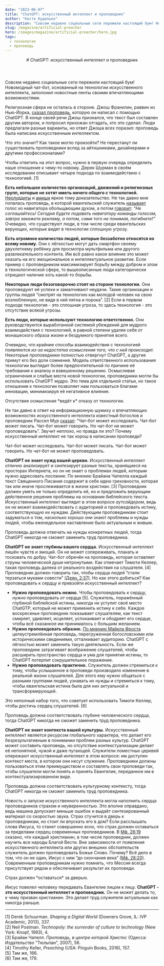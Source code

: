 ```yaml
---
date: "2023-06-07"
title: "ChatGPT: искусственный интеллект и проповедник"
author: "Костя Куделько"
description: "Совсем недавно социальные сети пережили настоящий бум! Новомодный чат-бот, основанный на технологии искусственного интеллекта, заполонил новостные ленты своими впечатляющими возможностями."
slug: /magazine/artificial-preacher
hero: /images/magazine/artificial-preacher/hero.jpg
tags:
  - технология
  - проповедь
---
```


<Header
  src="/images/magazine/artificial-preacher/hero.jpg"
  date="2023-06-07"
  author="Костя Куделько"
>
  # ChatGPT: искусственный интеллект и проповедник
</Header>

Совсем недавно социальные сети пережили настоящий бум! Новомодный чат-бот, основанный на технологии искусственного интеллекта, заполонил новостные ленты своими впечатляющими возможностями.

Религиозная сфера не осталась в стороне. Джош Франклин, раввин из Нью-Йорка, [сказал проповедь](https://vimeo.com/785589624), которую он написал с помощью ChatGPT. В конце своей речи Джош признался, что текст был составлен другим автором, и попросил прихожан отгадать, кто это сделал. Люди предлагали разные варианты, но ответ Джоша всех поразил: проповедь была написана искусственным интеллектом.

<ColoredTextBlock color="--accent-yellow">
  Что это значит? Как такое могло произойти? Не перестанут ли существовать проповедники вслед за
  айтишниками, дизайнерами и другими профессионалами?
</ColoredTextBlock>

Чтобы ответить на этот вопрос, нужно в первую очередь определить наше отношение к чему-то новому. Дерек Шурман в своём исследовании описывает четыре подхода по взаимодействию с технологией. [1]

**Есть небольшое количество организаций, движений и религиозных групп, которые не хотят иметь ничего общего с технологией.** [Неолуддиты](https://dic.academic.ru/dic.nsf/ruwiki/1575571) и [амиши](https://habr.com/ru/articles/542338/) яркое тому доказательство. Не так давно мне попалась проповедь, в которой евангельский служитель [называет](https://youtu.be/XK5-P_OcADA?t=3564) голос из навигатора обольщающим духом, а потом [говорит](https://youtu.be/XK5-P_OcADA?t=3600): _“Не соглашайтесь! Сегодня будете подавать навигатору команды голосом, завтра закажете рекламу, а потом, сами того не понимая, погибнете!”_ Очевидно, что существуют люди, в том числе среди евангельских верующих, которые видят в технологии сплошную угрозу.

**Есть огромное количество людей, которые беззаботно относятся ко всему новому.** Они с лёгкостью могут дать смартфон своему двухлетнему ребёнку для просмотра мультфильма или другого развлекательного контента. Им всё равно какое влияние это может оказать на его эмоциональное и интеллектуальное развитие. Если пример с проповедником максимизирует борьбу между добром и злом в технологической сфере, то вышеописанные люди категорически отрицают наличие хоть какой-то борьбы.

**Некоторые люди безоговорочно стоят на стороне технологии.** Они проповедуют её успехи и замалчивают неудачи. Такие организации и группы людей “смотрят на технологию как молодой человек на свою возлюбленную, не видя в ней пятна и порока”. [2] Если в первом подходе технология - это сплошная угроза, то здесь технология - это отсутствие всякой угрозы.

**Есть люди, которые используют технологию ответственно.** Они руководствуются выработанной системой убеждений для мудрого взаимодействия с технологией, в равной степени удаляя себя от монашеского образа жизни и бездумного принятия всего.

Очевидно, что крайние способы взаимодействия с технологией появляются _из-за недостатка осмысления того, что с ней происходит._ Некоторые проповедники полностью отвергнут ChatGPT, а другие примут его без доли сомнения. Модель ответственного использования технологии выглядит более предпочтительной по причине её требования к анализу и взвешенному решению. Осмысливая ограничения и слабые места новой технологии, проповедники могли бы использовать ChatGPT мудро. Это тема для отдельной статьи, но такое отношение к технологии позволяет нам пользоваться благами инновации, минимизируя её негативное влияние.

<Thought>
  Отсутствие осмысления *ведёт к*
  <HighlightedTextBlock color="--accent-pink">отказу от технологии.</HighlightedTextBlock>
</Thought>

Не так давно в ответ на информационную шумиху о впечатляющих возможностях искусственного интеллекта известный богослов и проповедник Рассел Мур [сказал](https://www.christianitytoday.com/ct/2023/january-web-only/chatgpt-artificial-intelligence-ai-preach-sermons-church.html): “Чат-бот может исследовать. Чат-бот может писать. Чат-бот может говорить. Но чат-бот не может проповедовать”. Звучит неплохо, но правда ли это? Почему искусственный интеллект не так хорош в написании проповеди?

<Quote author="Рассел Мур">
  Чат-бот может исследовать. Чат-бот может писать. Чат-бот может говорить. Но чат-бот не может
  проповедовать.
</Quote>

**ChatGPT не знает нужд вашей церкви.** Искусственный интеллект отлично анализирует и синтезирует разные тексты, хранящиеся на просторах Интернета, но он не знает о проблемах людей, которым нужно адресовать послание. По мнению Брайана Чапелла каждый текст Священного Писания содержит в себе идею греховности, которая так или иначе прослеживается в жизни христиан. [3] Проповедник должен уметь не только определить её, но и предложить верующим действенное решение проблемы на основании библейского текста. Искусственный интеллект выглядит в этом вопросе _аутсайдером_, ведь он не может взаимодействовать с аудиторией и проповедовать истину, соответствующую их нуждам. Действующим проповедникам стоит задуматься о том, насколько хорошо они знают проблемы и нужды людей, чтобы еженедельное наставление было актуальным и живым.

<ColoredTextBlock color="--accent-yellow">
  Проповедь должна отвечать на нужды конкретных людей, тогда ChatGPT никогда не сможет заменить труд
  проповедника.
</ColoredTextBlock>

**ChatGPT не знает глубины вашего сердца.** Искусственный интеллект лишён чувств и эмоций. Он не может сопереживать, плакать и тосковать по добру. Чат-бот обречён на проповедь, которая оставляет струны человеческой души нетронутыми. Как отмечает Тимоти Келлер, такая проповедь далека от реального воздействия на слушателя. [4] Проповедник должен говорить так, чтобы сердца людей “стали терзаться муками совести” [(Деян. 2:37)](https://bible.by/verse/44/2/37/). Но как этого добиться? Как проповедовать к сердцу и превзойти искусственный интеллект?

- **Нужно проповедовать нежно.** Чтобы проповедовать _к_ сердцу, нужно проповедовать _от_ сердца [5]. Служитель, поражённый глубиной библейской истины, никогда не уступит своё место ChatGTP, который не может применить истину к себе. Каждое воскресенье проповедник показывает слушателям, как текст смиряет, удивляет, исцеляет, успокаивает и ободряет его сердце, чтобы всё сказанное им принималось с большим желанием.
- **Нужно проповедовать образно.** [По мнению Майкла Фроста](https://mikefrost.net/could-chatgpt-ever-preach-a-sermon/) целеустремлённая проповедь, перегруженная богословскими или историческими сведениями, отталкивает аудиторию. ChatGPT с лёгкостью может заменить такую деятельность. Если же проповедник затрагивает воображение слушателей, чтобы расширить пространство сердца и ума для принятия истины, то ChatGPT потерпит сокрушительное поражение.
- **Нужно проповедовать практично.** Служитель должен стремиться к тому, чтобы услышанное в проповеди производило изменение в реальной жизни слушателей. Для этого ему нужно общаться с разными группами людей, узнавать их нужды и стремиться к тому, чтобы евангельская истина была для них актуальной и трансформирующей.

Это неполный набор того, что советует использовать Тимоти Келлер, чтобы достичь сердец слушателей. [6]

<ColoredTextBlock color="--accent-yellow">
  Проповедь должна соответствовать глубине человеческого сердца, тогда ChatGPT никогда не сможет
  заменить труд проповедника.
</ColoredTextBlock>

**ChatGPT не знает контекста вашей культуры.** Искусственный интеллект является ресурсом глобального характера, что делает его безрезультативным в понимании проблем разных культур. ChatGPT может составить проповедь, но отсутствие контекстуализации делает её непонятной, чужой и даже пугающей. Служители поместных церквей опережают искусственный интеллект в этом вопросе: им доступен контекст места, в котором они несут служение. Проповедники должны пользоваться этим преимуществом и составлять свои проповеди так, чтобы слушатели могли понять и принять Евангелие, переданное им в контекстуализированном виде.

<ColoredTextBlock color="--accent-yellow">
  Проповедь должна соответствовать культурному контексту, тогда ChatGPT никогда не сможет заменить
  труд проповедника.
</ColoredTextBlock>

Новость о запуске искусственного интеллекта могла наполнить сердца проповедников страхом и неуверенностью. Это вполне оправдано, ведь машина допускает меньше ошибок и выдаёт синтезированный материал со скоростью звука. Страх стучится в дверь к проповедникам, но стоит ли впускать его в дом? Если расслышать слова Иисуса, то станет совершенно ясно, что страх должен оставаться за пределами сердец современных проповедников. В [Мф. 28:19](https://bible.by/verse/40/28/19/) сказано, что каждый христианин, в том числе проповедник, должен научить все народы Благой Вести. Вне зависимости от появления искусственного интеллекта или других внешних обстоятельств служитель должен проповедовать Божье Слово. Почему? Всё дело в том, что он не один, Иисус с ним “до скончания века” [(Мф. 28:20)](https://bible.by/verse/40/28/20/). Современным проповедникам нужно помнить, что Мессия всегда присутствует рядом и обеспечивает результат их проповеди.

<Thought>
  Страх должен *оставаться*
  <HighlightedTextBlock color="--accent-pink">за дверью.</HighlightedTextBlock>
</Thought>

Иисус повелел человеку передавать Евангелие лицом к лицу. **ChatGPT - это искусственный интеллект и проповедник.** Он не может делать то, к чему призван христианин. Это делает труд служителя актуальным как никогда раньше.

---

[1] Derek Schuurman. _Shaping a Digital World_ (Downers Grove, IL: IVP Academic, 2013), 337.\
[2] Neil Postman. _Technopoly: the surrender of culture to technology_ (New York: Knopf, 1993), 4.\
[3] Брайан Чапелл. _Проповедь, в центре которой Христос_ (Одесса: Издательство "Тюльпан", 2007), 56.\
[4] Timothy Keller, _Preaching_ (USA: Pinguin Books, 2016), 157.\
[5] Там же, 166.\
[6] Там же, 179.
